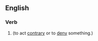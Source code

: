 ==English==

===Verb===
{{head|en|present participle}}

# {{present participle of|contravene|lang=en|nocat=1}} (to act [[contrary]] or to [[deny]] something.)